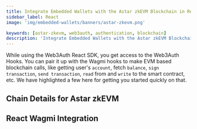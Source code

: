 ```yaml
---
title: Integrate Embedded Wallets with the Astar zkEVM Blockchain in React
sidebar_label: React
image: 'img/embedded-wallets/banners/astar-zkevm.png'

keywords: [astar-zkevm, web3auth, authentication, blockchain]
description: 'Integrate Embedded Wallets with the Astar zkEVM Blockchain in React | Embedded Wallets'
---
```



While using the Web3Auth React SDK, you get access to the Web3Auth Hooks. You can pair it up with the Wagmi hooks to make EVM based blockchain calls, like getting user's `account`, fetch `balance`, `sign transaction`, `send transaction`, `read` from and `write` to the smart contract, etc. We have highlighted a few here for getting you started quickly on that.

## Chain Details for Astar zkEVM

<ChainDetailsAstarZkevm />

## React Wagmi Integration

<ReactWagmiIntegration />
